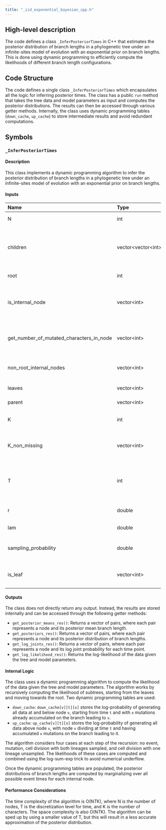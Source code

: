 ```yaml
---
title: "_iid_exponential_bayesian_cpp.h"
---
```


## High-level description
The code defines a class `_InferPosteriorTimes` in C++ that estimates the posterior distribution of branch lengths in a phylogenetic tree under an infinite-sites model of evolution with an exponential prior on branch lengths. This is done using dynamic programming to efficiently compute the likelihoods of different branch length configurations.

## Code Structure
The code defines a single class `_InferPosteriorTimes` which encapsulates all the logic for inferring posterior times. The class has a public `run` method that takes the tree data and model parameters as input and computes the posterior distributions. The results can then be accessed through various getter methods. Internally, the class uses dynamic programming tables (`down_cache`, `up_cache`) to store intermediate results and avoid redundant computations.

## Symbols
### `_InferPosteriorTimes`
#### Description
This class implements a dynamic programming algorithm to infer the posterior distribution of branch lengths in a phylogenetic tree under an infinite-sites model of evolution with an exponential prior on branch lengths.

#### Inputs
| Name | Type | Description |
|:-----|:-----|:------------|
| N | int | Number of nodes in the tree |
| children | vector&lt;vector&lt;int&gt;&gt; | Adjacency list representing the tree structure. `children[i]` contains the children of node `i` |
| root | int | The index of the root node |
| is_internal_node | vector&lt;int&gt; | Boolean vector indicating whether each node is an internal node (1) or a leaf (0) |
| get_number_of_mutated_characters_in_node | vector&lt;int&gt; | Number of mutations observed on the branch leading to each node |
| non_root_internal_nodes | vector&lt;int&gt; | List of indices of internal nodes excluding the root |
| leaves | vector&lt;int&gt; | List of indices of leaf nodes |
| parent | vector&lt;int&gt; | `parent[i]` is the parent of node `i` |
| K | int | Total number of characters in the data |
| K_non_missing | vector&lt;int&gt; | `K_non_missing[i]` is the number of characters that are not missing at node `i` |
| T | int | Discretization level for time. Larger T leads to more accurate but slower computation |
| r | double | Mutation rate per character per unit time |
| lam | double | Cell division rate per unit time |
| sampling_probability | double | Probability of sampling a lineage at the present time |
| is_leaf | vector&lt;int&gt; | Boolean vector indicating whether each node is a leaf |

#### Outputs
The class does not directly return any output. Instead, the results are stored internally and can be accessed through the following getter methods:

* `get_posterior_means_res()`: Returns a vector of pairs, where each pair represents a node and its posterior mean branch length.
* `get_posteriors_res()`: Returns a vector of pairs, where each pair represents a node and its posterior distribution of branch lengths.
* `get_log_joints_res()`: Returns a vector of pairs, where each pair represents a node and its log joint probability for each time point.
* `get_log_likelihood_res()`: Returns the log-likelihood of the data given the tree and model parameters.

#### Internal Logic
The class uses a dynamic programming algorithm to compute the likelihood of the data given the tree and model parameters. The algorithm works by recursively computing the likelihood of subtrees, starting from the leaves and moving towards the root. Two dynamic programming tables are used:

* `down_cache`: `down_cache[v][t][x]` stores the log-probability of generating all data at and below node `v`, starting from time `t` and with `x` mutations already accumulated on the branch leading to `v`.
* `up_cache`: `up_cache[v][t][x]` stores the log-probability of generating all data above node `v`, with node `v` dividing at time `t` and having accumulated `x` mutations on the branch leading to it.

The algorithm considers four cases at each step of the recursion: no event, mutation, cell division with both lineages sampled, and cell division with one lineage unsampled. The likelihoods of these cases are computed and combined using the log-sum-exp trick to avoid numerical underflow.

Once the dynamic programming tables are populated, the posterior distributions of branch lengths are computed by marginalizing over all possible event times for each internal node.

#### Performance Considerations
The time complexity of the algorithm is O(N*T*K), where N is the number of nodes, T is the discretization level for time, and K is the number of characters. The space complexity is also O(N*T*K). The algorithm can be sped up by using a smaller value of T, but this will result in a less accurate approximation of the posterior distribution.

